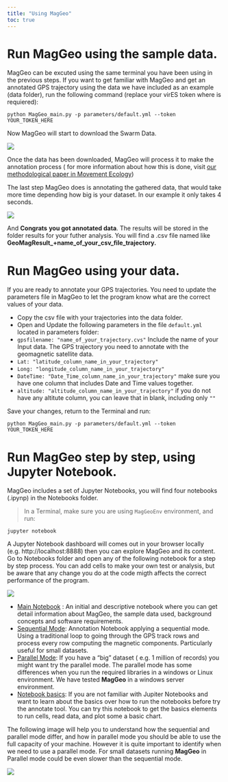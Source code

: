 ```yaml
---
title: "Using MagGeo"
toc: true
---
```


# Run MagGeo using the sample data.

MagGeo can be excuted using the same terminal you have been using in the previous steps. If you want to get familiar with MagGeo and get an annotated GPS trajectory using the data we have included as an example (data folder), run the following command (replace your virES token where is requiered):

```
python MagGeo_main.py -p parameters/default.yml --token YOUR_TOKEN_HERE
```

Now MagGeo will start to download the Swarm Data.

![](/images/poetry_data.png)

Once the data has been downloaded, MagGeo will process it to make the annotation process ( for more information about how this is done, visit [our methodological paper in Movement Ecology](https://movementecologyjournal.biomedcentral.com/track/pdf/10.1186/s40462-021-00268-4.pdf))

The last step MagGeo does is annotating the gathered data, that would take more time depending how big is your dataset. In our example it only takes 4 seconds.

![](/images/poetry_annotate.png)

And **Congrats** **you got annotated data**. The results will be stored in the folder results for your futher analysis. You will find a .csv file named like **GeoMagResult_+name_of_your_csv_file_trajectory.**

# Run MagGeo using your data.

If you are ready to annotate your GPS trajectories. You need to update the parameters file in MagGeo to let the program know what are the correct values of your data.

* Copy the csv file with your trajectories into the data folder.
* Open and Update the following parameters in the file `default.yml` located in parameters folder:
* `gpsfilename: "name_of_your_trajectory.cvs"` Include the name of your Input data. The GPS trajectory you need to annotate with the geomagnetic satellite data.
* `Lat: "latitude_column_name_in_your_trajectory"`
* `Long: "longitude_column_name_in_your_trajectory"`
* `DateTime: "Date_Time_column_name_in_your_trajectory"` make sure you have one column that includes Date and Time values together.
* `altitude: "altitude_column_name_in_your_trajectory"` if you do not have any altitute column, you can leave that in blank, including only `""`

Save your changes, return to the Terminal and run:

```
python MagGeo_main.py -p parameters/default.yml --token YOUR_TOKEN_HERE
```

# Run MagGeo step by step, using Jupyter Notebook.

MagGeo includes a set of Jupyter Notebooks, you will find four notebooks (.ipynp) in the Notebooks folder.

> In a Terminal, make sure you are using ``MagGeoEnv`` environment, and run:

```
jupyter notebook
```

A Jupyter Notebook dashboard will comes out in your browser locally (e.g. http://localhost:8888) then you can explore MagGeo and its content. Go to Notebooks folder and open any of the following notebook for a step by step process. You can add cells to make your own test or analysis, but be aware that any change you do at the code migth affects the correct performance of the program.

![](/images/JupyterDashboard.png)

* [Main Notebook](https://github.com/MagGeo/MagGeo-Annotation-Program/blob/master/Notebooks/MagGeo%20-%20Home.ipynb) : An initial and descriptive notebook where you can get detail information about MagGeo, the sample data used, background concepts and software requirements.
* [Sequential Mode](https://github.com/MagGeo/MagGeo-Annotation-Program/blob/master/Notebooks/MagGeo%20-%20Sequential%20Mode.ipynb): Annotation Notebook applying a sequential mode. Using  a traditional loop to going through the GPS track rows and process every row computing the magnetic components. Particularly useful for small datasets.
* [Parallel Mode](https://github.com/MagGeo/MagGeo-Annotation-Program/blob/master/Notebooks/MagGeo%20-%20Parallel%20Mode.ipynb):  If you have a "big" dataset ( e.g. 1 million of records) you might want try the parallel mode. The parallel mode has some differences when you run the required libraries in a windows or Linux environment. We have tested **MagGeo** in a windows server environment.
* [Notebook basics](https://github.com/MagGeo/MagGeo-Annotation-Program/blob/master/Notebooks/Notebook%20-%20Basics.ipynb): If you are not familiar with Jupiter Notebooks and want to learn about the basics over how to run the notebooks before try the annotate tool. You can try this notebook to get the basics elements to run cells, read data, and plot some a basic chart.

The following image will help you to understand how the sequential and parallel mode differ, and how in parallel mode you should be able to use the full capacity of your machine. However it is quite important to identify when we need to use a parallel mode. For small datasets running **MagGeo** in Parallel mode could be even slower than the sequential mode.

<img src="/images/Sequential_ParallelMode-Jupyter.png">
